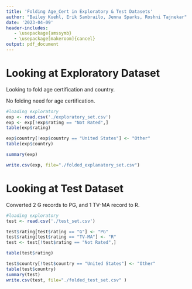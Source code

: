```yaml
---
title: 'Folding Age_Cert in Exploratory & Test Datasets'
author: "Bailey Kuehl, Erik Sambrailo, Jenna Sparks, Roshni Tajnekar"
date: '2023-04-09'
header-includes:
   - \usepackage{amssymb}
   - \usepackage[makeroom]{cancel}
output: pdf_document
---
```



# Looking at Exploratory Dataset

Looking to fold age certification and country. 

No folding need for age certification. 

```r
#loading exploratory
exp <- read.csv('./exploratory_set.csv')
exp <- exp[!exp$rating == "Not Rated",]
table(exp$rating)

exp$country[!exp$country == "United States"] <- "Other"
table(exp$country)

summary(exp)

write.csv(exp, file="./folded_explanatory_set.csv")
```

# Looking at Test Dataset

Converted 2 G records to PG, and 1 TV-MA record to R. 

```r
#loading exploratory
test <- read.csv('./test_set.csv')

test$rating[test$rating == "G"] <- "PG"
test$rating[test$rating == "TV-MA"] <- "R"
test <- test[!test$rating == "Not Rated",]

table(test$rating)

test$country[!test$country == "United States"] <- "Other"
table(test$country)
summary(test)
write.csv(test, file="./folded_test_set.csv" )
```